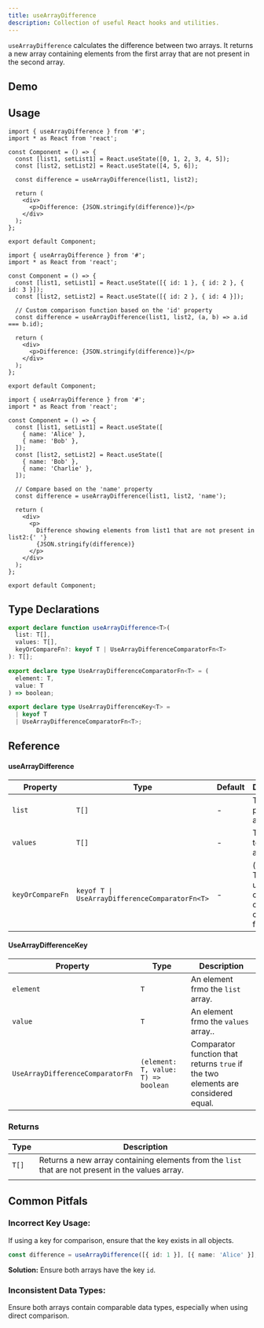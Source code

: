 ```yaml
---
title: useArrayDifference
description: Collection of useful React hooks and utilities.
---
```


`useArrayDifference` calculates the difference between two arrays. It returns a new array containing elements from the first array that are not present in the second array.

## Demo

<ArrayDifferenceDemo />

## Usage

```tsx
import { useArrayDifference } from '#';
import * as React from 'react';

const Component = () => {
  const [list1, setList1] = React.useState([0, 1, 2, 3, 4, 5]);
  const [list2, setList2] = React.useState([4, 5, 6]);

  const difference = useArrayDifference(list1, list2);

  return (
    <div>
      <p>Difference: {JSON.stringify(difference)}</p>
    </div>
  );
};

export default Component;
```

```tsx
import { useArrayDifference } from '#';
import * as React from 'react';

const Component = () => {
  const [list1, setList1] = React.useState([{ id: 1 }, { id: 2 }, { id: 3 }]);
  const [list2, setList2] = React.useState([{ id: 2 }, { id: 4 }]);

  // Custom comparison function based on the 'id' property
  const difference = useArrayDifference(list1, list2, (a, b) => a.id === b.id);

  return (
    <div>
      <p>Difference: {JSON.stringify(difference)}</p>
    </div>
  );
};

export default Component;
```

```tsx
import { useArrayDifference } from '#';
import * as React from 'react';

const Component = () => {
  const [list1, setList1] = React.useState([
    { name: 'Alice' },
    { name: 'Bob' },
  ]);
  const [list2, setList2] = React.useState([
    { name: 'Bob' },
    { name: 'Charlie' },
  ]);

  // Compare based on the 'name' property
  const difference = useArrayDifference(list1, list2, 'name');

  return (
    <div>
      <p>
        Difference showing elements from list1 that are not present in list2:{' '}
        {JSON.stringify(difference)}
      </p>
    </div>
  );
};

export default Component;
```

## Type Declarations

```typescript
export declare function useArrayDifference<T>(
  list: T[],
  values: T[],
  keyOrCompareFn?: keyof T | UseArrayDifferenceComparatorFn<T>
): T[];

export declare type UseArrayDifferenceComparatorFn<T> = (
  element: T,
  value: T
) => boolean;

export declare type UseArrayDifferenceKey<T> =
  | keyof T
  | UseArrayDifferenceComparatorFn<T>;
```

## Reference

#### useArrayDifference

| Property         | Type                                           | Default | Description                                                          |
| ---------------- | ---------------------------------------------- | ------- | -------------------------------------------------------------------- |
| `list`           | `T[]`                                          | -       | The primary array.                                                   |
| `values`         | `T[]`                                          | -       | The array to compare against.                                        |
| `keyOrCompareFn` | `keyof T \| UseArrayDifferenceComparatorFn<T>` | -       | (_Optional_) The key to use for comparison or a comparator function. |

#### UseArrayDifferenceKey

| Property                         | Type                                | Description                                                                       |
| -------------------------------- | ----------------------------------- | --------------------------------------------------------------------------------- |
| `element`                        | `T`                                 | An element frmo the `list` array.                                                 |
| `value`                          | `T`                                 | An element frmo the `values` array..                                              |
| `UseArrayDifferenceComparatorFn` | `(element: T, value: T) => boolean` | Comparator function that returns `true` if the two elements are considered equal. |

### Returns

| Type  | Description                                                                                       |
| ----- | ------------------------------------------------------------------------------------------------- |
| `T[]` | Returns a new array containing elements from the `list` that are not present in the values array. |
|       |

## Common Pitfals

### Incorrect Key Usage:

If using a key for comparison, ensure that the key exists in all objects.

```ts
const difference = useArrayDifference([{ id: 1 }], [{ name: 'Alice' }], 'id');
```

**Solution:** Ensure both arrays have the key `id`.

### Inconsistent Data Types:

Ensure both arrays contain comparable data types, especially when using direct comparison.

